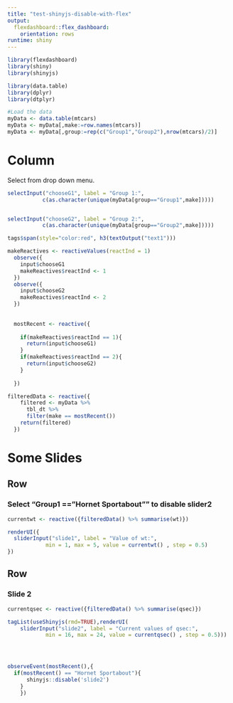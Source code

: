 ```yaml
---
title: "test-shinyjs-disable-with-flex"
output: 
  flexdashboard::flex_dashboard:
    orientation: rows
runtime: shiny
---
```


```r
library(flexdashboard)
library(shiny)
library(shinyjs)

```

```r
library(data.table)
library(dplyr)
library(dtplyr)

#Load the data
myData <- data.table(mtcars)
myData <- myData[,make:=row.names(mtcars)]
myData <- myData[,group:=rep(c("Group1","Group2"),nrow(mtcars)/2)]
```

<!-- Build out the actual widge, visulisation--> 
Column {.sidebar data-width=250}
=====================================

Select from drop down menu. 

```r

selectInput("chooseG1", label = "Group 1:",
           c(as.character(unique(myData[group=="Group1",make]))))


selectInput("chooseG2", label = "Group 2:",
           c(as.character(unique(myData[group=="Group2",make]))))

tags$span(style="color:red", h3(textOutput("text1")))


```

```r
  
makeReactives <- reactiveValues(reactInd = 1)
  observe({
    input$chooseG1
    makeReactives$reactInd <- 1
  })
  observe({
    input$chooseG2
    makeReactives$reactInd <- 2
  })
   
  
  mostRecent <- reactive({
    
    if(makeReactives$reactInd == 1){
      return(input$chooseG1)
    }
    if(makeReactives$reactInd == 2){
      return(input$chooseG2)
    }
    
  })
```

```r
filteredData <- reactive({
    filtered <- myData %>% 
      tbl_dt %>%
      filter(make == mostRecent())
    return(filtered)
  })
```


Some Slides
=======================================================================

Row {data-height=350}
-------------------------------------
### Select "Group1 == "Hornet Sportabout"" to disable slider2

```r
currentwt <- reactive({filteredData() %>% summarise(wt)})

renderUI({
  sliderInput("slide1", label = "Value of wt:",
            min = 1, max = 5, value = currentwt() , step = 0.5)
})


```

Row {data-height=350}
-------------------------------------
### Slide 2

```r

currentqsec <- reactive({filteredData() %>% summarise(qsec)})

tagList(useShinyjs(rmd=TRUE),renderUI(
    sliderInput("slide2", label = "Current values of qsec:",
            min = 16, max = 24, value = currentqsec() , step = 0.5)))





```

```r

observeEvent(mostRecent(),{
  if(mostRecent() == "Hornet Sportabout"){
      shinyjs::disable('slide2')
    }
    })

```


